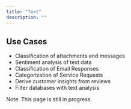 ```yaml
---
title: "Text"
description: ""
---
```


## Use Cases

- Classification of attachments and messages
- Sentiment analysis of text data
- Classification of Email Responses
- Categorization of Service Requests
- Derive customer insights from reviews
- Filter databases with text analysis

<Warning>Note: This page is still in progress.</Warning>
